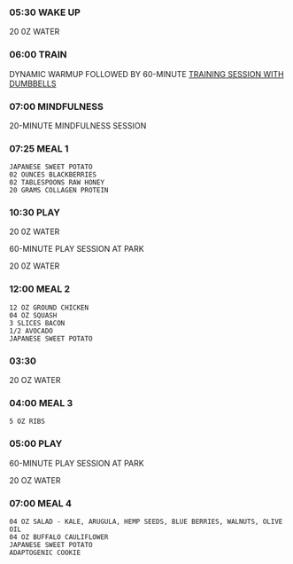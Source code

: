 
<div className={styles["Welcome"]}>

### 05:30 WAKE UP
20 0Z WATER

### 06:00 TRAIN
DYNAMIC WARMUP FOLLOWED BY 60-MINUTE [TRAINING SESSION WITH DUMBBELLS](https://www.onemonthgains.com/004-training-with-dumbbells)

###  07:00 MINDFULNESS
20-MINUTE MINDFULNESS SESSION 

### 07:25 MEAL 1

```
JAPANESE SWEET POTATO
02 OUNCES BLACKBERRIES
02 TABLESPOONS RAW HONEY
20 GRAMS COLLAGEN PROTEIN
```

### 10:30 PLAY
20 0Z WATER

60-MINUTE PLAY SESSION AT PARK

20 0Z WATER

### 12:00 MEAL 2

```
12 OZ GROUND CHICKEN
04 OZ SQUASH
3 SLICES BACON
1/2 AVOCADO
JAPANESE SWEET POTATO
```

### 03:30
20 OZ WATER

### 04:00 MEAL 3
```
5 OZ RIBS
```

### 05:00 PLAY
60-MINUTE PLAY SESSION AT PARK

20 OZ WATER

### 07:00 MEAL 4

```
04 OZ SALAD - KALE, ARUGULA, HEMP SEEDS, BLUE BERRIES, WALNUTS, OLIVE OIL
04 OZ BUFFALO CAULIFLOWER
JAPANESE SWEET POTATO
ADAPTOGENIC COOKIE
```



</div>